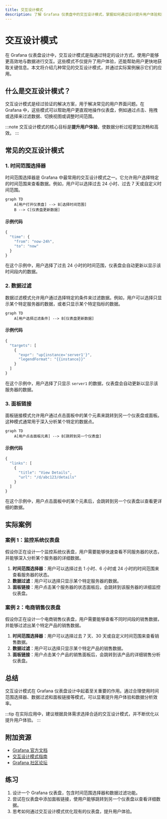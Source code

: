 ```yaml
---
title: 交互设计模式
description: 了解 Grafana 仪表盘中的交互设计模式，掌握如何通过设计提升用户体验和数据分析效率。
---
```


# 交互设计模式

在 Grafana 仪表盘设计中，交互设计模式是指通过特定的设计方式，使用户能够更高效地与数据进行交互。这些模式不仅提升了用户体验，还能帮助用户更快地获取关键信息。本文将介绍几种常见的交互设计模式，并通过实际案例展示它们的应用。

## 什么是交互设计模式？

交互设计模式是经过验证的解决方案，用于解决常见的用户界面问题。在 Grafana 中，这些模式可以帮助用户更直观地操作仪表盘，例如通过点击、拖拽或选择来过滤数据、切换视图或调整时间范围。

:::note
交互设计模式的核心目标是**提升用户体验**，使数据分析过程更加流畅和高效。
:::

## 常见的交互设计模式

### 1. 时间范围选择器

时间范围选择器是 Grafana 中最常用的交互设计模式之一。它允许用户选择特定的时间范围来查看数据。例如，用户可以选择过去 24 小时、过去 7 天或自定义时间范围。

```mermaid
graph TD
    A[用户打开仪表盘] --> B[选择时间范围]
    B --> C[仪表盘更新数据]
```

#### 示例代码

```javascript
{
  "time": {
    "from": "now-24h",
    "to": "now"
  }
}
```

在这个示例中，用户选择了过去 24 小时的时间范围，仪表盘会自动更新以显示该时间段内的数据。

### 2. 数据过滤

数据过滤模式允许用户通过选择特定的条件来过滤数据。例如，用户可以选择只显示某个特定服务器的数据，或者只显示某个特定指标的数据。

```mermaid
graph TD
    A[用户选择过滤条件] --> B[仪表盘更新数据]
```

#### 示例代码

```javascript
{
  "targets": [
    {
      "expr": "up{instance='server1'}",
      "legendFormat": "{{instance}}"
    }
  ]
}
```

在这个示例中，用户选择了只显示 `server1` 的数据，仪表盘会自动更新以显示该服务器的数据。

### 3. 面板链接

面板链接模式允许用户通过点击面板中的某个元素来跳转到另一个仪表盘或面板。这种模式通常用于深入分析某个特定的数据点。

```mermaid
graph TD
    A[用户点击面板元素] --> B[跳转到另一个仪表盘]
```

#### 示例代码

```javascript
{
  "links": [
    {
      "title": "View Details",
      "url": "/d/abc123/details"
    }
  ]
}
```

在这个示例中，用户点击面板中的某个元素后，会跳转到另一个仪表盘以查看更详细的数据。

## 实际案例

### 案例 1：监控系统仪表盘

假设你正在设计一个监控系统仪表盘，用户需要能够快速查看不同服务器的状态，并能够深入分析某个服务器的详细数据。

1. **时间范围选择器**：用户可以选择过去 1 小时、6 小时或 24 小时的时间范围来查看服务器的状态。
2. **数据过滤**：用户可以选择只显示某个特定服务器的数据。
3. **面板链接**：用户点击某个服务器的状态面板后，会跳转到该服务器的详细监控仪表盘。

### 案例 2：电商销售仪表盘

假设你正在设计一个电商销售仪表盘，用户需要能够查看不同时间段的销售数据，并能够过滤出某个特定产品的销售数据。

1. **时间范围选择器**：用户可以选择过去 7 天、30 天或自定义时间范围来查看销售数据。
2. **数据过滤**：用户可以选择只显示某个特定产品的销售数据。
3. **面板链接**：用户点击某个产品的销售面板后，会跳转到该产品的详细销售分析仪表盘。

## 总结

交互设计模式在 Grafana 仪表盘设计中起着至关重要的作用。通过合理使用时间范围选择器、数据过滤和面板链接等模式，可以显著提升用户体验和数据分析效率。

:::tip
在实际应用中，建议根据具体需求选择合适的交互设计模式，并不断优化以提升用户体验。
:::

## 附加资源

- [Grafana 官方文档](https://grafana.com/docs/)
- [交互设计模式指南](https://www.interaction-design.org/literature/topics/design-patterns)
- [Grafana 社区论坛](https://community.grafana.com/)

## 练习

1. 设计一个 Grafana 仪表盘，包含时间范围选择器和数据过滤功能。
2. 尝试在仪表盘中添加面板链接，使用户能够跳转到另一个仪表盘以查看详细数据。
3. 思考如何通过交互设计模式优化现有的仪表盘，提升用户体验。
